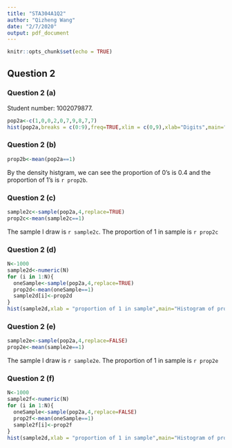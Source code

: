 ```yaml
---
title: "STA304A1Q2"
author: "Qizheng Wang"
date: "2/7/2020"
output: pdf_document
---
```


```r
knitr::opts_chunk$set(echo = TRUE)
```

## Question 2

### Question 2 (a)
Student number: 1002079877.
``` r
pop2a<-c(1,0,0,2,0,7,9,8,7,7)
hist(pop2a,breaks = c(0:9),freq=TRUE,xlim = c(0,9),xlab="Digits",main="Student number digit's frequency")
```

### Question 2 (b)
``` r
prop2b<-mean(pop2a==1)
```
By the density histgram, we can see the proportion of 0's is 0.4 and the proportion of 1's is `r prop2b`.

### Question 2 (c)
``` r
sample2c<-sample(pop2a,4,replace=TRUE)
prop2c<-mean(sample2c==1)
```
The sample I draw is `r sample2c`.
The proportion of 1 in sample is `r prop2c`

### Question 2 (d)
``` r
N<-1000
sample2d<-numeric(N)
for (i in 1:N){
  oneSample<-sample(pop2a,4,replace=TRUE)
  prop2d<-mean(oneSample==1)
  sample2d[i]<-prop2d
}
hist(sample2d,xlab = "proportion of 1 in sample",main="Histogram of proportion of 1 in randomized 1000 sample sample for 2(d)")
```

### Question 2 (e)
``` r
sample2e<-sample(pop2a,4,replace=FALSE)
prop2e<-mean(sample2e==1)
```
The sample I draw is `r sample2e`.
The proportion of 1 in sample is `r prop2e`

### Question 2 (f)
``` r
N<-1000
sample2f<-numeric(N)
for (i in 1:N){
  oneSample<-sample(pop2a,4,replace=FALSE)
  prop2f<-mean(oneSample==1)
  sample2f[i]<-prop2f
}
hist(sample2d,xlab = "proportion of 1 in sample",main="Histogram of proportion of 1 in randomized 1000 sample for 2(f)")
```